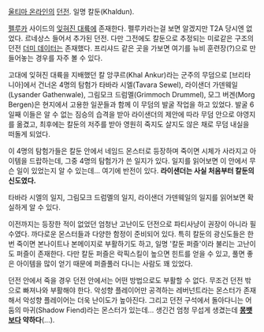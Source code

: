 [[울티마 온라인]]의 [[던전]]. 일명 칼둔(Khaldun).

[[펠루카]] 사이드의 [[잊혀진 대륙]]에 존재한다. 펠루카라는걸 보면 알겠지만 T2A 당시엔 없었다. 르네상스 들어서 추가된 던전. 다만 그전에도 칼둔으로 추정되는 미로같은 구조의 던전 [[더미 데이터]]는 존재했다. 프리샤드 같은 곳을 가보면 여기를 뉴비 훈련장(?)으로 만들어놓는 경우를 자주 볼 수 있다.

고대에 잊혀진 대륙을 지배했던 칼 앙쿠르(Khal Ankur)라는 군주의 무덤으로 [브리타니아]에서 건너온 4명의 탐험가 타바라 시엘(Tavara Sewel), 라이샌더 가덴웨일(Lysander Gathenwale), 그림모크 드럼멜(Grimmoch Drummel), 모그 버겐(Morg Bergen)은 현지에서 고용한 일꾼들과 함께 이 무덤의 발굴 작업을 하고 있었다. 발굴 6일째 이들은 알 수 없는 짐승의 습격을 받아 라이샌더의 제안에 따라 무덤 안으로 야영지를 옮겼고, 최후에는 칼둔의 저주를 받아 영원히 죽지도 살지도 않은 채로 무덤 내실을 떠돌게 되었다.

이 4명의 탐험가들은 칼둔 안에서 네임드 몬스터로 등장하며 죽이면 시체가 사라지고 아이템을 드랍하는데, 그중 4명의 탐험가가 쓴 일지가 있다. 일지를 읽어보면 이 안에서 무슨 일이 있었는지 알 수 있는데... 여기에 반전이 있다. '''라이샌더는 사실 처음부터 칼둔의 신도였다.'''

타바라 시엘의 일지, 그림모크 드럼멜의 일지, 라이샌더 가덴웨일의 일지를 읽어보면 확실하게 알 수 있다.

이전까지는 등장한 적이 없었던 엄청난 고난이도 던전으로 파티사냥이 권장이 아니라 필수였다. 까다로운 몬스터들과 다양한 함정이 준비되어 있다. 특히 칼둔의 광신도들은 한번 죽이면 본나이트나 본메이지로 부활하기도 하고, 일명 '칼둔 퍼즐'이라 불리는 고난이도 퍼즐이 존재한다. 다만 칼둔 퍼즐은 락픽스킬이 높으면 힌트를 얻을 수 있고, 풀면 좋은 아이템을 많이 얻기 때문에 퍼즐풀러 다니는 사람도 꽤 있었다.

던전 안에서 죽을 경우 던전 안에서는 어떤 방법으로도 부활할 수 없다. 무조건 던전 밖으로 빠져나와 부활해야 한다. 악성향 플레이어만 공격하는 레버넌트라는 몬스터가 존재해서 악성향 플레이어는 더욱 난이도가 높아진다. 그리고 던전 구석에서 돌아다니는 어둠의 마귀(Shadow Fiend)라는 몬스터가 있는데... 생긴건 엄청 무섭게 생겼는데 '''[[몽뱃]]보다 약하다'''(...).
